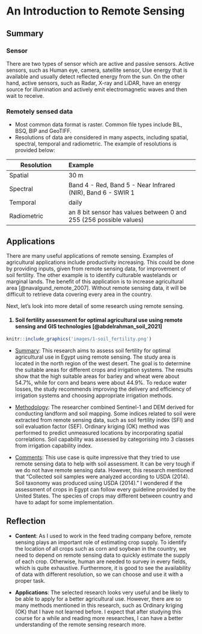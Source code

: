 # An Introduction to Remote Sensing

## Summary

<h3>Sensor</h3>

There are two types of sensor which are active and passive sensors. Active sensors, such as Human eye, camera, satellite sensor, Use energy that is available and usually detect reflected energy from the sun. On the other hand, active sensors, such as Radar, X-ray and LiDAR, have an energy source for illumination and actively emit electromagnetic waves and then wait to receive.

<h3>Remotely sensed data</h3>

-   Most common data format is raster. Common file types include BIL, BSQ, BIP and GeoTIFF.
-   Resolutions of data are considered in many aspects, including spatial, spectral, temporal and radiometric. The example of resolutions is provided below:

| Resolution  | Example                                                            |
|-----------------------|:------------------------------------------------|
| Spatial     | 30 m                                                               |
| Spectral    | Band 4 - Red, Band 5 - Near Infrared (NIR), Band 6 - SWIR 1        |
| Temporal    | daily                                                              |
| Radiometric | an 8 bit sensor has values between 0 and 255 (256 possible values) |

## Applications

There are many useful applications of remote sensing. Examples of agricultural applications include productivity increasing. This could be done by providing inputs, given from remote sensing data, for improvement of soil fertility. The other example is to identify culturable wastelands or marginal lands. The benefit of this application is to increase agricultural area [@navalgund_remote_2007]. Without remote sensing data, it will be difficult to retrieve data covering every area in the country. 

Next, let's look into more detail of some research using remote sensing.


<h4>1. Soil fertility assessment for optimal agricultural use using remote sensing and GIS technologies
[@abdelrahman_soil_2021]</h4>
```r
knitr::include_graphics('images/1-soil_fertility.png') 
```

+ <u>Summary</u>: This research aims to assess soil fertility for optimal agricultural use in Egypt using remote sensing. The study area is located in the north region of the west desert. The goal is to determine the suitable areas for different crops and irrigation systems. The results show that the high suitable areas for barley and wheat were about 54.7%, while for corn and beans were about 44.9%. To reduce water losses, the study recommends improving the delivery and efficiency of irrigation systems and choosing appropriate irrigation methods.

+ <u>Methodology</u>: The researcher combined Sentinel-1 and DEM derived for conducting landform and soil mapping. Some indices related to soil were extracted from remote sensing data, such as soil fertility index (SFI) and soil evaluation factor (SEF). Ordinary kriging (OK) method was performed to predict unmeasured locations by incorporating spatial correlations. Soil capability was assessed by categorising into 3 classes from irrigation capability index.
 
+ <u>Comments</u>: This use case is quite impressive that they tried to use remote sensing data to help with soil assessment. It can be very tough if we do not have remote sensing data. However, this research mentioned that "Collected soil samples were analyzed according to USDA (2014). Soil taxonomy was produced using USDA (2014)." I wondered if the assessment of crops in Egypt can follow every guideline provided by the United States. The species of crops may different between country and have to adapt for some implementation.




## Reflection

+ **Content**: As I used to work in the feed trading company before, remote sensing plays an important role of estimating crop supply. To identify the location of all crops such as corn and soybean in the country, we need to depend on remote sensing data to quickly estimate the supply of each crop. Otherwise, human are needed to survey in every fields, which is quite exhaustive. Furthermore, it is good to see the availability of data with different resolution, so we can choose and use it with a proper task.

+ **Applications**: The selected research looks very useful and be likely to be able to apply for a better agricultural use. However, there are so many methods mentioned in this research, such as Ordinary kriging (OK) that I have not learned before. I expect that after studying this course for a while and reading more researches, I can have a better understanding of the remote sensing research more.
